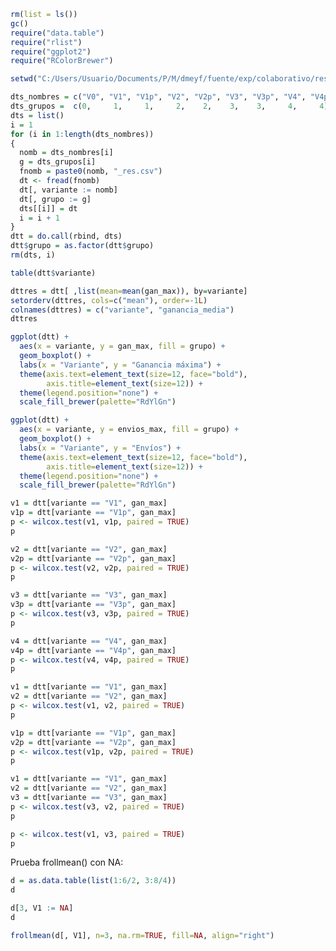 ```r
rm(list = ls())
gc()           
require("data.table")
require("rlist")
require("ggplot2")
require("RColorBrewer")
```

```r
setwd("C:/Users/Usuario/Documents/P/M/dmeyf/fuente/exp/colaborativo/res")

dts_nombres = c("V0", "V1", "V1p", "V2", "V2p", "V3", "V3p", "V4", "V4p")
dts_grupos =  c(0,     1,     1,     2,    2,    3,    3,     4,     4)
dts = list()
i = 1
for (i in 1:length(dts_nombres))
{
  nomb = dts_nombres[i]
  g = dts_grupos[i]
  fnomb = paste0(nomb, "_res.csv")
  dt <- fread(fnomb)
  dt[, variante := nomb]
  dt[, grupo := g]
  dts[[i]] = dt
  i = i + 1
}
dtt = do.call(rbind, dts)
dtt$grupo = as.factor(dtt$grupo)
rm(dts, i)
```

```r
table(dtt$variante)
```
```r
dttres = dtt[ ,list(mean=mean(gan_max)), by=variante]
setorderv(dttres, cols=c("mean"), order=-1L)
colnames(dttres) = c("variante", "ganancia_media")
dttres
```


```r
ggplot(dtt) +
  aes(x = variante, y = gan_max, fill = grupo) +
  geom_boxplot() +
  labs(x = "Variante", y = "Ganancia máxima") +
  theme(axis.text=element_text(size=12, face="bold"),
        axis.title=element_text(size=12)) +
  theme(legend.position="none") +
  scale_fill_brewer(palette="RdYlGn")
```

```r
ggplot(dtt) +
  aes(x = variante, y = envios_max, fill = grupo) +
  geom_boxplot() +
  labs(x = "Variante", y = "Envíos") +
  theme(axis.text=element_text(size=12, face="bold"),
        axis.title=element_text(size=12)) +
  theme(legend.position="none") +
  scale_fill_brewer(palette="RdYlGn")
```


```r
v1 = dtt[variante == "V1", gan_max]
v1p = dtt[variante == "V1p", gan_max]
p <- wilcox.test(v1, v1p, paired = TRUE)
p
```

```r
v2 = dtt[variante == "V2", gan_max]
v2p = dtt[variante == "V2p", gan_max]
p <- wilcox.test(v2, v2p, paired = TRUE)
p
```

```r
v3 = dtt[variante == "V3", gan_max]
v3p = dtt[variante == "V3p", gan_max]
p <- wilcox.test(v3, v3p, paired = TRUE)
p
```

```r
v4 = dtt[variante == "V4", gan_max]
v4p = dtt[variante == "V4p", gan_max]
p <- wilcox.test(v4, v4p, paired = TRUE)
p
```

```r
v1 = dtt[variante == "V1", gan_max]
v2 = dtt[variante == "V2", gan_max]
p <- wilcox.test(v1, v2, paired = TRUE)
p
```

```r
v1p = dtt[variante == "V1p", gan_max]
v2p = dtt[variante == "V2p", gan_max]
p <- wilcox.test(v1p, v2p, paired = TRUE)
p
```

```r
v1 = dtt[variante == "V1", gan_max]
v2 = dtt[variante == "V2", gan_max]
v3 = dtt[variante == "V3", gan_max]
p <- wilcox.test(v3, v2, paired = TRUE)
p
```

```r
p <- wilcox.test(v1, v3, paired = TRUE)
p
```



Prueba frollmean() con NA:
```r
d = as.data.table(list(1:6/2, 3:8/4))
d
```

```r
d[3, V1 := NA]
d
```

```r
frollmean(d[, V1], n=3, na.rm=TRUE, fill=NA, align="right")
```

